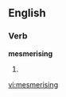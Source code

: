
==English==

===Verb===
'''mesmerising'''

# {{present participle of|[[mesmerise]]}}

[[vi:mesmerising]]